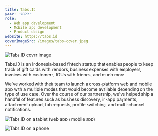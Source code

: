```yaml
---
title: Tabs.ID
year: '2022'
role:
  - Web app development
  - Mobile app development
  - Product design
website: https://tabs.id
coverImageSrc: /images/tabs-cover.jpeg
---
```


![Tabs.ID cover image](/images/tabs-cover.jpeg 'title=')

Tabs.ID is an Indonesia-based fintech startup that enables people to keep track of gift cards with vendors, business expenses with employers, invoices with customers, IOUs with friends, and much more.

We've worked with their team to launch a cross-platform web and mobile app with a multiple modes that would become available depending on the type of use case. Over the course of our partnership, we've helped ship a handful of features such as business discovery, in-app payments, attachment upload, tab requests, profile switching, and multi-channel notifications.

![Tabs.ID on a tablet (web app / mobile app)](/images/tabs-tablet.jpeg)

![Tabs.ID on a phone](/images/tabs-phone-grid.jpeg 'bleed=')
